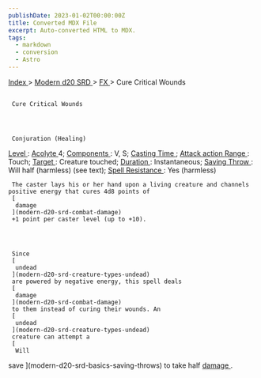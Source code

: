 ```yaml
---
publishDate: 2023-01-02T00:00:00Z
title: Converted MDX File
excerpt: Auto-converted HTML to MDX.
tags:
  - markdown
  - conversion
  - Astro
---
```







[
      Index
     ](-index)
     >
     [
      Modern d20 SRD
     ](modern-d20-srd-index)
     >
     [
      FX
     ](modern-d20-srd-fx-index)
     > Cure Critical Wounds
    





## 
     Cure Critical Wounds
    



     Conjuration (Healing)
    



[
      Level
     ](modern-d20-srd-fx-level)
     :
     [
      Acolyte
     ](modern-d20-srd-classes-advanced-acolyte)
     4;
     [
      Components
     ](modern-d20-srd-fx-components)
     : V, S;
     [
      Casting Time
     ](modern-d20-srd-fx-casting-time)
     ;
     [
      Attack action
     ](modern-d20-srd-combat-attack-actions)
[
      Range
     ](modern-d20-srd-fx-range)
     : Touch;
     [
      Target
     ](modern-d20-srd-fx-target)
     : Creature touched;
     [
      Duration
     ](modern-d20-srd-fx-duration)
     :  Instantaneous;
     [
      Saving Throw
     ](modern-d20-srd-basics-saving-throws)
     : Will half (harmless) (see text);
     [
      Spell Resistance
     ](modern-d20-srd-special-abilities-spell-resistance)
     : Yes (harmless)
    



     The caster lays his or her hand upon a living creature and channels positive energy that cures 4d8 points of
     [
      damage
     ](modern-d20-srd-combat-damage)
     +1 point per caster level (up to +10).
    



     Since
     [
      undead
     ](modern-d20-srd-creature-types-undead)
     are powered by negative energy, this spell deals
     [
      damage
     ](modern-d20-srd-combat-damage)
     to them instead of curing their wounds. An
     [
      undead
     ](modern-d20-srd-creature-types-undead)
     creature can attempt a
     [
      Will
save
     ](modern-d20-srd-basics-saving-throws)
     to take half
     [
      damage
     ](modern-d20-srd-combat-damage)
     .
    




